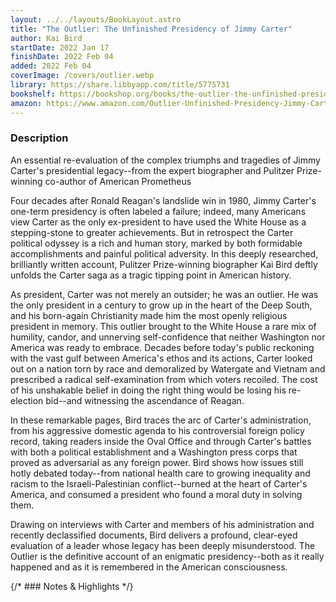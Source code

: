 ```yaml
---
layout: ../../layouts/BookLayout.astro
title: "The Outlier: The Unfinished Presidency of Jimmy Carter"
author: Kai Bird
startDate: 2022 Jan 17
finishDate: 2022 Feb 04
added: 2022 Feb 04
coverImage: /covers/outlier.webp
library: https://share.libbyapp.com/title/5775731
bookshelf: https://bookshop.org/books/the-outlier-the-unfinished-presidency-of-jimmy-carter/9780451495235
amazon: https://www.amazon.com/Outlier-Unfinished-Presidency-Jimmy-Carter/dp/0451495233
---
```


<ReadingTime
startDate  = {frontmatter.startDate}
finishDate = {frontmatter.finishDate}
/>

### Description
An essential re-evaluation of the complex triumphs and tragedies of Jimmy Carter's presidential legacy--from the expert biographer and Pulitzer Prize-winning co-author of American Prometheus

Four decades after Ronald Reagan's landslide win in 1980, Jimmy Carter's one-term presidency is often labeled a failure; indeed, many Americans view Carter as the only ex-president to have used the White House as a stepping-stone to greater achievements. But in retrospect the Carter political odyssey is a rich and human story, marked by both formidable accomplishments and painful political adversity. In this deeply researched, brilliantly written account, Pulitzer Prize-winning biographer Kai Bird deftly unfolds the Carter saga as a tragic tipping point in American history.

As president, Carter was not merely an outsider; he was an outlier. He was the only president in a century to grow up in the heart of the Deep South, and his born-again Christianity made him the most openly religious president in memory. This outlier brought to the White House a rare mix of humility, candor, and unnerving self-confidence that neither Washington nor America was ready to embrace. Decades before today's public reckoning with the vast gulf between America's ethos and its actions, Carter looked out on a nation torn by race and demoralized by Watergate and Vietnam and prescribed a radical self-examination from which voters recoiled. The cost of his unshakable belief in doing the right thing would be losing his re-election bid--and witnessing the ascendance of Reagan.

In these remarkable pages, Bird traces the arc of Carter's administration, from his aggressive domestic agenda to his controversial foreign policy record, taking readers inside the Oval Office and through Carter's battles with both a political establishment and a Washington press corps that proved as adversarial as any foreign power. Bird shows how issues still hotly debated today--from national health care to growing inequality and racism to the Israeli-Palestinian conflict--burned at the heart of Carter's America, and consumed a president who found a moral duty in solving them.

Drawing on interviews with Carter and members of his administration and recently declassified documents, Bird delivers a profound, clear-eyed evaluation of a leader whose legacy has been deeply misunderstood. The Outlier is the definitive account of an enigmatic presidency--both as it really happened and as it is remembered in the American consciousness.

{/* ### Notes & Highlights */}

<BuyBook
  library   = {frontmatter.library}
  bookshelf = {frontmatter.bookshelf}
  amazon    = {frontmatter.amazon}
/>
